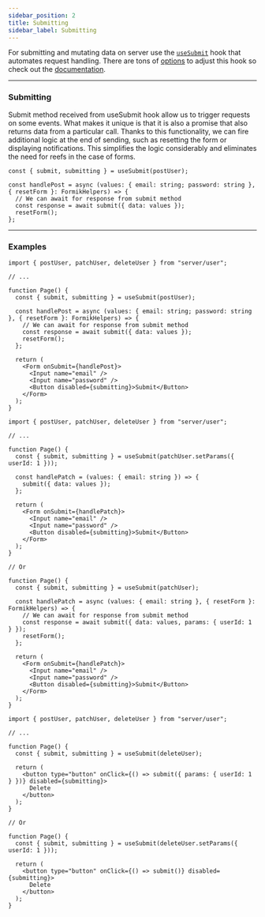 ```yaml
---
sidebar_position: 2
title: Submitting
sidebar_label: Submitting
---
```


For submitting and mutating data on server use the [`useSubmit`](/documentation/04-react/02-core/use-submit.mdx) hook
that automates request handling. There are tons of [options](/documentation/04-react/02-core/use-fetch.mdx#options) to
adjust this hook so check out the [documentation](/documentation/04-react/02-core/use-submit.mdx).

---

### Submitting

Submit method received from useSubmit hook allow us to trigger requests on some events. What makes it unique is that it
is also a promise that also returns data from a particular call. Thanks to this functionality, we can fire additional
logic at the end of sending, such as resetting the form or displaying notifications. This simplifies the logic
considerably and eliminates the need for reefs in the case of forms.

```tsx
const { submit, submitting } = useSubmit(postUser);

const handlePost = async (values: { email: string; password: string }, { resetForm }: FormikHelpers) => {
  // We can await for response from submit method
  const response = await submit({ data: values });
  resetForm();
};
```

---

### Examples

```tsx
import { postUser, patchUser, deleteUser } from "server/user";

// ...

function Page() {
  const { submit, submitting } = useSubmit(postUser);

  const handlePost = async (values: { email: string; password: string }, { resetForm }: FormikHelpers) => {
    // We can await for response from submit method
    const response = await submit({ data: values });
    resetForm();
  };

  return (
    <Form onSubmit={handlePost}>
      <Input name="email" />
      <Input name="password" />
      <Button disabled={submitting}>Submit</Button>
    </Form>
  );
}
```

```tsx
import { postUser, patchUser, deleteUser } from "server/user";

// ...

function Page() {
  const { submit, submitting } = useSubmit(patchUser.setParams({ userId: 1 }));

  const handlePatch = (values: { email: string }) => {
    submit({ data: values });
  };

  return (
    <Form onSubmit={handlePatch}>
      <Input name="email" />
      <Input name="password" />
      <Button disabled={submitting}>Submit</Button>
    </Form>
  );
}

// Or

function Page() {
  const { submit, submitting } = useSubmit(patchUser);

  const handlePatch = async (values: { email: string }, { resetForm }: FormikHelpers) => {
    // We can await for response from submit method
    const response = await submit({ data: values, params: { userId: 1 } });
    resetForm();
  };

  return (
    <Form onSubmit={handlePatch}>
      <Input name="email" />
      <Input name="password" />
      <Button disabled={submitting}>Submit</Button>
    </Form>
  );
}
```

```tsx
import { postUser, patchUser, deleteUser } from "server/user";

// ...

function Page() {
  const { submit, submitting } = useSubmit(deleteUser);

  return (
    <button type="button" onClick={() => submit({ params: { userId: 1 } })} disabled={submitting}>
      Delete
    </button>
  );
}

// Or

function Page() {
  const { submit, submitting } = useSubmit(deleteUser.setParams({ userId: 1 }));

  return (
    <button type="button" onClick={() => submit()} disabled={submitting}>
      Delete
    </button>
  );
}
```
